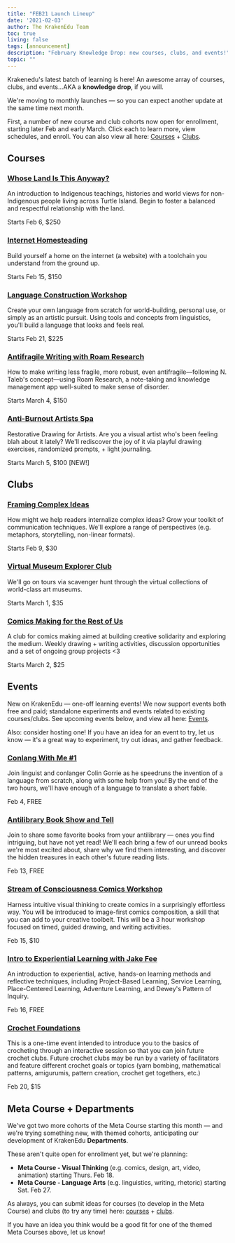 ```yaml
---
title: "FEB21 Launch Lineup"
date: '2021-02-03'
author: The KrakenEdu Team
toc: true
living: false
tags: [announcement]
description: "February Knowledge Drop: new courses, clubs, and events!"
topic: ""
---
```



Krakenedu's latest batch of learning is here! An awesome array of courses, clubs, and events…AKA a **knowledge drop**, if you will.

We're moving to monthly launches — so you can expect another update at the same time next month.

First, a number of new course and club cohorts now open for enrollment, starting later Feb and early March. Click each to learn more, view schedules, and enroll. You can also view all here: [Courses](https://krakenedu.com/courses) + [Clubs](https://krakenedu.com/clubs).

## Courses

### [Whose Land Is This Anyway?](https://krakenedu.com/courses/whose-land-is-this-anyway/51)

An introduction to Indigenous teachings, histories and world views for non-Indigenous people living across Turtle Island. Begin to foster a balanced and respectful relationship with the land.

Starts Feb 6, $250

### [Internet Homesteading](https://krakenedu.com/courses/internet-homesteading/22)

Build yourself a home on the internet (a website) with a toolchain you understand from the ground up.

Starts Feb 15, $150

### [Language Construction Workshop](https://krakenedu.com/courses/language-construction-workshop/26)

Create your own language from scratch for world-building, personal use, or simply as an artistic pursuit. Using tools and concepts from linguistics, you'll build a language that looks and feels real.

Starts Feb 21, $225

### [Antifragile Writing with Roam Research](https://krakenedu.com/courses/antifragile-writing-with-roam-research/49)

How to make writing less fragile, more robust, even antifragile—following N. Taleb's concept—using Roam Research, a note-taking and knowledge management app well-suited to make sense of disorder.

Starts March 4, $150

### [Anti-Burnout Artists Spa](https://krakenedu.com/courses/anti-burnout-artists-spa/79)

Restorative Drawing for Artists. Are you a visual artist who's been feeling blah about it lately? We'll rediscover the joy of it via playful drawing exercises, randomized prompts, + light journaling.

Starts March 5, $100 [NEW!]

## Clubs

### [Framing Complex Ideas](https://krakenedu.com/courses/framing-complex-ideas/74)

How might we help readers internalize complex ideas? Grow your toolkit of communication techniques. We'll explore a range of perspectives (e.g. metaphors, storytelling, non-linear formats).

Starts Feb 9, $30

### [Virtual Museum Explorer Club](https://krakenedu.com/courses/virtual-museum-explorer-club/38)

We'll go on tours via scavenger hunt through the virtual collections of world-class art museums.

Starts March 1, $35

### [Comics Making for the Rest of Us](https://krakenedu.com/courses/comics-making-for-the-rest-of-us/61)

A club for comics making aimed at building creative solidarity and exploring the medium. Weekly drawing + writing activities, discussion opportunities and a set of ongoing group projects <3

Starts March 2, $25

## Events

New on KrakenEdu — one-off learning events! We now support events both free and paid; standalone experiments and events related to existing courses/clubs. See upcoming events below, and view all here: [Events](https://krakenedu.com/events).

Also: consider hosting one! If you have an idea for an event to try, let us know — it's a great way to experiment, try out ideas, and gather feedback.

### [Conlang With Me #1](https://krakenedu.com/events/214)

Join linguist and conlanger Colin Gorrie as he speedruns the invention of a language from scratch, along with some help from you! By the end of the two hours, we'll have enough of a language to translate a short fable.

Feb 4, FREE

### [Antilibrary Book Show and Tell](https://krakenedu.com/events/282)

Join to share some favorite books from your antilibrary — ones you find intriguing, but have not yet read! We'll each bring a few of our unread books we're most excited about, share why we find them interesting, and discover the hidden treasures in each other's future reading lists.

Feb 13, FREE

### [Stream of Consciousness Comics Workshop](https://krakenedu.com/events/228)

Harness intuitive visual thinking to create comics in a surprisingly effortless way. You will be introduced to image-first comics composition, a skill that you can add to your creative toolbelt. This will be a 3 hour workshop focused on timed, guided drawing, and writing activities.

Feb 15, $10

### [Intro to Experiential Learning with Jake Fee](https://krakenedu.com/events/281)

An introduction to experiential, active, hands-on learning methods and reflective techniques, including Project-Based Learning, Service Learning, Place-Centered Learning, Adventure Learning, and Dewey's Pattern of Inquiry.

Feb 16, FREE

### [Crochet Foundations](https://krakenedu.com/events/248)

This is a one-time event intended to introduce you to the basics of crocheting through an interactive session so that you can join future crochet clubs. Future crochet clubs may be run by a variety of facilitators and feature different crochet goals or topics (yarn bombing, mathematical patterns, amigurumis, pattern creation, crochet get togethers, etc.)

Feb 20, $15

## Meta Course + Departments

We've got two more cohorts of the Meta Course starting this month — and we're trying something new, with themed cohorts, anticipating our development of KrakenEdu __Departments__.

These aren't quite open for enrollment yet, but we're planning:

- **Meta Course - Visual Thinking** (e.g. comics, design, art, video, animation) starting Thurs. Feb 18.
- **Meta Course - Language Arts** (e.g. linguistics, writing, rhetoric) starting Sat. Feb 27.

As always, you can submit ideas for courses (to develop in the Meta Course) and clubs (to try any time) here: [courses](https://krakenedu.com/forms/propose-course) + [clubs](https://krakenedu.com/forms/propose-club).

If you have an idea you think would be a good fit for one of the themed Meta Courses above, let us know!
